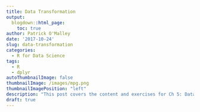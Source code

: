 ```yaml
---
title: Data Transformation
output:
  blogdown::html_page:
    toc: true
author: Patrick O'Malley
date: '2017-10-24'
slug: data-transformation
categories:
  - R for Data Science
tags:
  - R
  - dplyr
autoThumbnailImage: false
thumbnailImage: /images/mpg.png
thumbnailImagePosition: "left"
description: "This post covers the content and exercises for Ch 5: Data Transformation in **R for Data Science**"
draft: true
---
```


